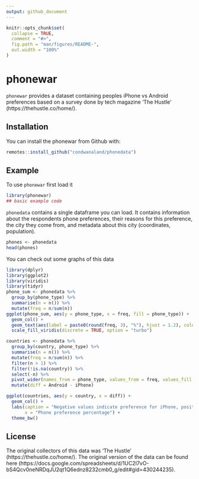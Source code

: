 ```yaml
---
output: github_document
---
```


<!-- README.md is generated from README.Rmd. Please edit that file -->

```r
knitr::opts_chunk$set(
  collapse = TRUE,
  comment = "#>",
  fig.path = "man/figures/README-",
  out.width = "100%"
)
```

# phonewar

<!-- badges: start -->
<!-- badges: end -->

`phonewar` provides a dataset containing peoples iPhone vs Android preferences based on a survey done by tech magazine 'The Hustle' (https://thehustle.co/home/).

## Installation

You can install the phonewar from Github with:

``` r
remotes::install_github("condwanaland/phonedata")
```

## Example

To use `phonewar` first load it

```r
library(phonewar)
## basic example code
```

`phonedata` contains a single dataframe you can load. It contains information about the respondents phone preferences, their reasons for this preference, the city they come from, and metadata about this city (coordinates, population).

```r
phones <- phonedata
head(phones)
```

You can check out some graphs of this data

```r
library(dplyr)
library(ggplot2)
library(viridis)
library(tidyr)
phone_sum <- phonedata %>% 
  group_by(phone_type) %>% 
  summarise(n = n()) %>% 
  mutate(freq = n/sum(n))
ggplot(phone_sum, aes(y = phone_type, x = freq, fill = phone_type)) +
  geom_col() +
  geom_text(aes(label = paste0(round(freq, 3), "%"), hjust = 1.2), color = "grey") +
  scale_fill_viridis(discrete = TRUE, option = "turbo")
```

```r
countries <- phonedata %>% 
  group_by(country, phone_type) %>% 
  summarise(n = n()) %>% 
  mutate(freq = n/sum(n)) %>% 
  filter(n > 1) %>% 
  filter(!is.na(country)) %>% 
  select(-n) %>% 
  pivot_wider(names_from = phone_type, values_from = freq, values_fill = 0) %>% 
  mutate(diff = Android - iPhone)

ggplot(countries, aes(y = country, x = diff)) +
  geom_col() +
  labs(caption = "Negative values indicate preference for iPhone, positive for Android",
       x = "Phone preference percentage") +
  theme_bw()
```


## License

The original collectors of this data was 'The Hustle' (https://thehustle.co/home/). The original version of the data can be found here (https://docs.google.com/spreadsheets/d/1UC2I7vO-bS4Qcv0neNRDqJU2qt1Q6ednz8232cmb0_g/edit#gid=430244235).
